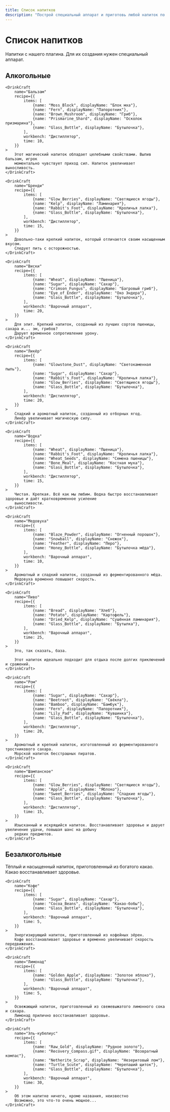 ```yaml
---
title: Список напитков
description: "Построй специальный аппарат и приготовь любой напиток по инструкции из списка"
---
```


# Список напитков

Напитки с нашего плагина. Для их создания нужен специальный аппарат.

## Алкогольные

<Drinks>

    <DrinkCraft
        name="Бальзам"
        recipe={{
            items: [
                {name: "Moss_Block", displayName: "Блок мха"},
                {name: "Fern", displayName: "Папоротник"},
                {name: "Brown_Mushroom", displayName: "Гриб"},
                {name: "Prismarine_Shard", displayName: "Осколок призмарина"},
                {name: "Glass_Bottle", displayName: "Бутылочка"},
            ],
            workbench: "Дистиллятор",
            time: 10,
        }}
    >
        Этот магический напиток обладает целебными свойствами. Выпив бальзам, игрок
        моментально чувствует приход сил. Напиток увеличивает выносливость.
    </DrinkCraft>

    <DrinkCraft
        name="Бренди"
        recipe={{
            items: [
                {name: "Glow_Berries", displayName: "Светящиеся ягоды"},
                {name: "Kelp", displayName: "Ламинария"},
                {name: "Rabbit's_Foot", displayName: "Кроличья лапка"},
                {name: "Glass_Bottle", displayName: "Бутылочка"},
            ],
            workbench: "Дистиллятор",
            time: 15,
        }}
    >
        Довольно-таки крепкий напиток, который отличается своим насыщенным вкусом.
        Следует пить с осторожностью.
    </DrinkCraft>

    <DrinkCraft
        name="Виски"
        recipe={{
            items: [
                {name: "Wheat", displayName: "Пшеница"},
                {name: "Sugar", displayName: "Сахар"},
                {name: "Crimson_Fungus", displayName: "Багровый гриб"},
                {name: "Eye_of_Ender", displayName: "Око Эндера"},
                {name: "Glass_Bottle", displayName: "Бутылочка"},
            ],
            workbench: "Варочный аппарат",
            time: 20,
        }}
    >
        Для элит. Крепкий напиток, созданный из лучших сортов пшеницы, сахара и... эм, грибов?
        Дарует временное сопротивление урону.
    </DrinkCraft>

    <DrinkCraft
        name="Ликёр"
        recipe={{
            items: [
                {name: "Glowstone_Dust", displayName: "Светокаменная пыль"},
                {name: "Sugar", displayName: "Сахар"},
                {name: "Rabbit's_Foot", displayName: "Кроличья лапка"},
                {name: "Glow_Berries", displayName: "Светящиеся ягоды"},
                {name: "Glass_Bottle", displayName: "Бутылочка"},
            ],
            workbench: "Дистиллятор",
            time: 20,
        }}
    >
        Сладкий и ароматный напиток, созданный из отборных ягод.
        Ликёр увеличивает магическую силу.
    </DrinkCraft>

    <DrinkCraft
        name="Водка"
        recipe={{
            items: [
                {name: "Wheat", displayName: "Пшеница"},
                {name: "Rabbit's_Foot", displayName: "Кроличья лапка"},
                {name: "Wheat_Seeds", displayName: "Семена пшеницы"},
                {name: "Bone_Meal", displayName: "Костная мука"},
                {name: "Glass_Bottle", displayName: "Бутылочка"},
            ],
            workbench: "Дистиллятор",
            time: 15,
        }}
    >
        Чистая. Крепкая. Всё как мы любим. Водка быстро восстанавливает здоровье и даёт кратковременное усиление
        выносливости.
    </DrinkCraft>

    <DrinkCraft
        name="Медовуха"
        recipe={{
            items: [
                {name: "Blaze_Powder", displayName: "Огненный порошок"},
                {name: "Snowball", displayName: "Снежок"},
                {name: "Feather", displayName: "Перо"},
                {name: "Honey_Bottle", displayName: "Бутылочка мёда"},
            ],
            workbench: "Варочный аппарат",
            time: 10,
        }}
    >
        Ароматный и сладкий напиток, созданный из ферментированного мёда.
        Медовуха временно повышает скорость.
    </DrinkCraft>

    <DrinkCraft
        name="Пиво"
        recipe={{
            items: [
                {name: "Bread", displayName: "Хлеб"},
                {name: "Potato", displayName: "Картофель"},
                {name: "Dried_Kelp", displayName: "Сушённая ламинария"},
                {name: "Glass_Bottle", displayName: "Бутылка"},
            ],
            workbench: "Варочный аппарат",
            time: 25,
        }}
    >
        Это, так сказать, база.

        Этот напиток идеально подходит для отдыха после долгих приключений и сражений.
    </DrinkCraft>

    <DrinkCraft
        name="Ром"
        recipe={{
            items: [
                {name: "Sugar", displayName: "Сахар"},
                {name: "Beetroot", displayName: "Свёкла"},
                {name: "Bamboo", displayName: "Бамбук"},
                {name: "Fern", displayName: "Папоротник"},
                {name: "Lily_Pad", displayName: "Кувшинка"},
                {name: "Glass_Bottle", displayName: "Бутылочка"},
            ],
            workbench: "Дистиллятор",
            time: 20,
        }}
    >
        Ароматный и крепкий напиток, изготовленный из ферментированного тростникового сахара.
        Морской напиток бесстрашных пиратов.
    </DrinkCraft>

    <DrinkCraft
        name="Шампанское"
        recipe={{
            items: [
                {name: "Glow_Berries", displayName: "Светящиеся ягоды"},
                {name: "Apple", displayName: "Яблоко"},
                {name: "Sweet_Berries", displayName: "Сладкие ягоды"},
                {name: "Glass_Bottle", displayName: "Бутылочка"},
            ],
            workbench: "Дистиллятор",
            time: 15,
        }}
    >
        Изысканный и искрящийся напиток. Восстанавливает здоровье и дарует увеличение удачи, повышая шанс на добычу
        редких предметов.
    </DrinkCraft>

</Drinks>

## Безалкогольные

<Drinks>
    <DrinkCraft
        name="Какао"
        recipe={{
            items: [
                {name: "Glowstone_Dust", displayName: "Светокаменная пыль"},
                {name: "Cocoa_Beans", displayName: "Какао-бобы"},
                {name: "Glass_Bottle", displayName: "Бутылочка"},
            ],
            workbench: "Варочный аппарат",
            time: 5,
        }}
    >
        Тёплый и насыщенный напиток, приготовленный из богатого какао.
        Какао восстанавливает здоровье.
    </DrinkCraft>

    <DrinkCraft
        name="Кофе"
        recipe={{
            items: [
                {name: "Sugar", displayName: "Сахар"},
                {name: "Cocoa_Beans", displayName: "Какао-бобы"},
                {name: "Glass_Bottle", displayName: "Бутылочка"},
            ],
            workbench: "Варочный аппарат",
            time: 5,
        }}
    >
        Энергизирующий напиток, приготовленный из кофейных зёрен.
        Кофе восстанавливает здоровье и временно увеличивает скорость передвижения.
    </DrinkCraft>

    <DrinkCraft
        name="Лимонад"
        recipe={{
            items: [
                {name: "Golden_Apple", displayName: "Золотое яблоко"},
                {name: "Glass_Bottle", displayName: "Бутылочка"},
            ],
            workbench: "Варочный аппарат",
            time: 5,
        }}
    >
        Освежающий напиток, приготовленный из свежевыжатого лимонного сока и сахара.
        Лимонад прилично восстанавливает здоровье.
    </DrinkCraft>

    <DrinkCraft
        name="Эль-кубелиус"
        recipe={{
            items: [
                {name: "Raw_Gold", displayName: "Рудное золото"},
                {name: "Recovery_Compass.gif", displayName: "Возвратный компас"},
                {name: "Netherite_Scrap", displayName: "Незеритовый лом"},
                {name: "Turtle_Scute", displayName: "Черепаший щиток"},
                {name: "Glass_Bottle", displayName: "Бутылочка"},
            ],
            workbench: "Варочный аппарат",
            time: 30,
        }}
    >
        Об этом напитке ничего, кроме названия, неизвестно
        Возможно, это что-то очень мощное...
    </DrinkCraft>

</Drinks>
